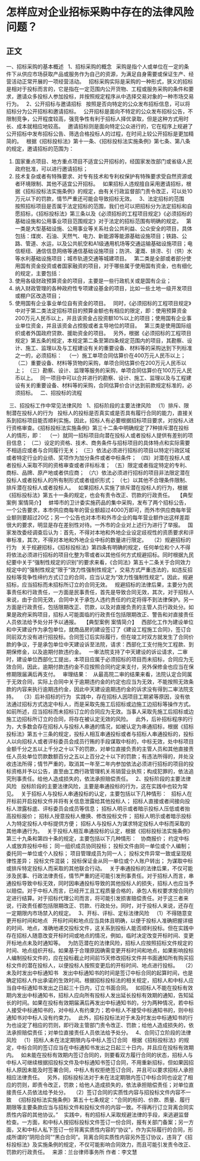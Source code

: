 # 怎样应对企业招标采购中存在的法律风险问题？
## 正文

一、招标采购的基本概述
 
1、招标采购的概念
 
采购是指个人或单位在一定的条件下从供应市场获取产品或服务作为自己的资源，为满足自身需要或保证生产、经营活动正常开展的一项经营活动。
 
招标采购实际是采购的一种形式，狭义的招标是相对于投标而言的，它是指在一定范围内公开货物、工程或服务采购的条件和要求，邀请众多投标人参加投标，并按照规定程序从中选择交易对象的一种市场交易行为。
 
2、公开招标与邀请招标
 
按照是否向特定的公众发布招标信息，可以将招标分为公开招标和邀请招标。
 
公开招标是面向不特定的公众发布招标公告，不限制竞争，公开程度较高，强竞争性有利于招标人择优录取，但是这种方式用时长、成本就相应地较高。
 
邀请招标则是面向特定公众进行的，它在程序上规避了公开招标中发布招标公告、筛选合格投标人的过程，在时间上较公开招标是更加精简的。
 
根据《招标投标法》第十一条、《招标投标法实施条例》第七条、第八条的规定，邀请招标的范围为：
 
1. 国家重点项目、地方重点项目不适宜公开招标的，经国家发改部门或省级人民政府批准，可以进行邀请招标；
 
2. 技术复杂或者有特殊要求、对专有技术和专利权保护有特殊要求受自然资源或者环境限制、其他不适宜公开招标。
 
如果招标人违规擅自采用邀请招标，根据《招标投标法实施条例》的规定，由有关行政监督部门责令改正，可以处10万元以下的罚款，情节严重还可能会导致招标无效。
 
3、法定招标的范围
 
按照招标项目是否属于法定招标的范围，我们也可以把招标分为法定招标和自愿招标，《招标投标法》第三条以及《必须招标的工程项目规定》《必须招标的基础设施和公用事业项目范围规定》对于法定的招标范围有明确的规定。
 
第一类是大型基础设施、公用事业等关系社会公共利益、公众安全的项目，具体包括：煤炭、石油、天然气、电力、新能源等能源基础设施项目；铁路、公路、管道、水运，以及公共航空和A1级通用机场等交通运输基础设施项目；电信枢纽、通信信息网络等通信基础设施项目；防洪、灌溉、排涝、引（供）水等水利基础设施项目；城市轨道交通等城建项目。
 
第二类是全部或者部分使用国有资金投资或者国家融资的项目，对于哪些属于使用国有资金，也有细化的规定，主要包括：
 
1. 使用各级财政预算资金的项目，主要是一些行政机关或是国有企业；
2. 纳入财政管理的各种政府性专项建设基金的项目，比如一些土地一级开发项目或棚户区改造项目；
3. 使用国有企业事业单位自有资金的项目。
 
同时，《必须招标的工程项目规定》中对于第二类法定招标项目的预算金额也有相应的限定，即：使用预算资金200万元人民币以上，并且该资金占投资额10%以上的项目；使用国有企业事业单位资金，并且该资金占控股或者主导地位的项目。
 
第三类是使用国际组织或者外国政府贷款、援助资金的项目。
 
另外，根据《必须招标的工程项目规定》第五条的规定，本规定第二条至第四条规定范围内的项目，其勘察、设计、施工、监理以及与工程建设有关的重要设备、材料等的采购达到下列标准之一的，必须招标：
 
（一）施工单项合同估算价在400万元人民币以上；
（二）重要设备、材料等货物的采购，单项合同估算价在200万元人民币以上；
（三）勘察、设计、监理等服务的采购，单项合同估算价在100万元人民币以上。
 
同一项目中可以合并进行的勘察、设计、施工、监理以及与工程建设有关的重要设备、材料等的采购，合同估算价合计达到前款规定标准的，必须招标。
 
二、招投标的流程
 

 
三、招投标工作中常见法律风险
 
1、招标阶段的主要法律风险
 
（1）排斥、限制潜在投标人的行为
 
投标人的投标是否真实或是否具有履行合同的能力，直接关系到招标项目能否顺利实施。因此，招标人有必要根据招标项目要求，对投标人进行资格审查。《招标投标法实施条例》第三十二条中明确规定了7种排斥潜在投标人的情形，即：
 
（一）就同一招标项目向潜在投标人或者投标人提供有差别的项目信息；
（二）设定的资格、技术、商务条件与招标项目的具体特点和实际需要不相适应或者与合同履行无关；
（三）依法必须进行招标的项目以特定行政区域或者特定行业的业绩、奖项作为加分条件或者中标条件；
（四）对潜在投标人或者投标人采取不同的资格审查或者评标标准；
（五）限定或者指定特定的专利、商标、品牌、原产地或者供应商；
（六）依法必须进行招标的项目非法限定潜在投标人或者投标人的所有制形式或者组织形式；
（七）以其他不合理条件限制、排斥潜在投标人或者投标人。
 
如果招标人实施了排斥潜在投标人的行为，根据《招标投标法》第五十一条的规定，也会有责令改正、罚款的行政责任。
 
【典型案例 案情简介】
 
蚌埠市的卫计委实施药品的集中采购，发布了两个招标公告，一个公告要求，本市供应商每年的营业额超过4000万即可，而外市供应商每年营业额则要超过20亿；另一个公告也对本市和外市企业的每年营业额作出这样差距很大的要求，明显是存在差别性对待。一外市的企业对上述行为进行了举报。
 
国家发改委经调查后认为：首先，不得对本地和外地企业设定歧视性的资质要求和评审标准，其次，不得对本地和外地企业中标的数量进行限定。
 
（2）规避招标的行为
 
关于规避招标，《招标投标法》第四条有明确的规定，任何单位和个人不得将依法必须进行招标的项目化整为零或者以其他任何方式规避招标。同时根据九民纪要中关于“强制性规定的识别”的要求来看，《合同法》第五十二条关于合同效力规定中的“强制性规定”限于“效力性强制性规定”，交易方式严重违法的，如违反招投标等竞争性缔约方式订立的合同，应当认定为“效力性强制性规定”。因此，规避招标，应当招标而未招标所订立的合同无效。
 
规避招标的法律后果，主要分为民事责任和行政责任，一方面是民事责任，首先是导致合同无效，其次，对于招标人来说，由于合同无效，合同中关于承包人违约责任的约定将得不到法律保护。另一方面是行政责任，包括限期改正、罚款，以及对直接负责的主管人员行政处分。如果是政府采购项目，招标人可能面临的行政责任包括限期改正、警告和对直接责任人员依法给予处分并予以通报。
 
【典型案例 案情简介】
 
西部化工作为建设单位和中天建设作为承包单位，就商品房的建设签订了《建设工程施工合同》，签订合同前双方没有进行招投标。合同签订后实际履行，但在竣工时双方就发生了合同价款的争议，于是承包单位中天建设诉至法院，请求：西部化工支付拖欠工程款、到期保修金，以及逾期付款违约金。
 
一审法院支持了中天建设的诉讼请求，二审时，建设单位西部化工提出，本项目应属于必须招标的项目而未招标，合同应为无效合同，因此，逾期付款违约金不应按照合同约定来支付，另外保修金也应当在保修期限届满后再支付。
 
审理结果：
 
从最高院二审的结果来看，法院认定合同属于无效合同，实际上合同中关于逾期违约金的约定也应当为无效，不能按照无效条款的内容来执行逾期违约金，因此中天建设逾期违约金的诉求没有得到二审法院支持。
 
（3）后补招标的行为
 
实践中，存在招标人因项目工期紧等原因，没有依法通过招标方式选定中标人，而是采取先施工后招标或边施工边招标等操作方式。如前所述，应当招标而未招标订立的合同应为无效。当事人采取先施工后招标或边施工边招标所订立的合同，将存在被认定无效的风险。
 
此外，后补招标程序的行为，大多数会存在招标人与投标人串通的情况，如被认定为串通招标，根据《招标投标法》第五十三条的规定，投标人相互串通投标或者与招标人串通投标的，投标人以向招标人或者评标委员会成员行贿的手段谋取中标的，中标无效，处中标项目金额千分之五以上千分之十以下的罚款，对单位直接负责的主管人员和其他直接责任人员处单位罚款数额百分之五以上百分之十以下的罚款；有违法所得的，并处没收违法所得；情节严重的，取消其一年至二年内参加依法必须进行招标的项目的投标资格并予以公告，直至由工商行政管理机关吊销营业执照；构成犯罪的，依法追究刑事责任。给他人造成损失的，依法承担赔偿责任。
 
2、投标阶段的主要法律风险
 
投标阶段的主要法律风险，主要是串通投标的行为，这在实践中也较为常见。
 
关于招标人与投标人串通投标的认定，主要包括以下几种情形：
 
招标人在开标前开启投标文件并将有关信息泄露给其他投标人；
招标人直接或者间接向投标人泄露标底、评标委员会成员等信息；
招标人明示或者暗示投标人压低或者抬高投标报价；
招标人授意投标人撤换、修改投标文件；
招标人明示或者暗示投标人为特定投标人中标提供方便；
招标人与投标人为谋求特定投标人中标而采取的其他串通行为。
 
关于投标人相互串通投标的认定，根据《招标投标法实施条例》第三十九条和第四十条的规定，主要包括以下几种情形：
 
协商报价；
约定中标人或放弃投标中标；
同一组织成员协同投标；
投标文件由同一单位或个人编制；
委托同一单位或个人投标；
项目管理成员为同一人；
投标文件异常一致或呈现规律性差异；
投标文件混装；
投标保证金从同一单位或个人账户转出；
为谋取中标或排斥特定投标人而采取的其他联合行动。
 
关于串通投标的法律后果，不仅可能涉及民事、行政法律责任，情节严重的还可能引发刑事责任。对于招标人而言，串通投标导致中标无效，同时因串通投标导致的其他投标人的损失，招标人也应当予以赔偿。对于中标人而言，已经开工且工程质量合格的，承包人有权要求按合同约定进行结算。对于招标代理公司而言，将可能引发损害赔偿责任。对于这三者来说，行政责任都包括限期改正、罚款、行政处分。同时，对于投标人来说，还存在一定期限内市场禁入的规定。
 
3、开标、评标、定标法律风险
 
（1）不得随意变更开标时间和地点
 
开标时间和地点应当具体且明确，以便于投标人准确把握详细的时间、地点，准确地递交投标文件，这关系到投标人能否顺利投标。但在实践中存在招标人随意改变开标时间或地点的情况，例如，临时决定改变开标时间、变更开标地点未及时通知等。
 
为防范潜在的法律风险，招标人应按照招标文件规定的时间、地点组织开标。如果基于合理原因确需变更开标时间和地点，如果影响投标人编制投标文件的，应在投标截止时间前15天修改招标文件并书面通知所有购买招标文件的潜在投标人，以便投标人按照变更后的开标时间、地点进行投标。
 
（2）未及时发出中标通知书
 
发出中标通知书的时间是签订中标合同的起算时间，也是确定招标人作出承诺的生效时间。根据招标投标法的相关规定，招标人和中标人应当自中标通知书发出之日起三十日内，订立书面合同。
 
如招标人不能在投标有效期内发出中标通知书，招标人应向所有投标人发出延长投标有效期的通知，告知延长的时间。如果在投标有效期届满后再发出中标通知书的，分为两种情况，若中标人接受中标通知书的，对中标人有约束力；若中标人不接受中标通知书的，则中标通知书对中标人没有约束力。
 
此外，招标投标法对于未及时发出中标通知书的行为也设定了相应的罚则，即行政主管部门责令改正、罚款；给他人造成损失的，依法承担赔偿责任；对单位直接责任人员依法给予处分。
 
4、合同订立阶段的法律风险
 
（1）招标人未在法定期限内与中标人签订合同
 
根据《招标投标法》的规定，中标合同的签订应当在中标通知书发出之日起三十日内，并且应在投标有效期内。
 
如未能在投标有效期内签订合同的，则要看双方履行合同的状态，招标人与中标人可继续根据招投标文件及中标通知书签订合同，不用重新招标，但如果因招标人原因未能及时签署合同，中标人有权拒绝签订合同，并且可以要求招标人承担相应法律责任。
 
另外，招标投标法对于未在法定期限内签订中标合同也设定了相应的罚则，即责令改正，罚款；给他人造成损失的，依法承担赔偿责任；对单位直接责任人员依法给予处分。
 
（2）签订合同的实质性内容与招投标文件内容不一致
 
《招标投标法实施条例》第五十七条规定：“合同的标的、价款、质量、履行期限等主要条款应当与招标文件和投标文件的内容一致。不得再行订立背离合同实质性内容的其他协议。” 
 
实践中，有的招标人采取规避法律的手段，来逃避监督检查。一方面，和中标人按招标投标文件签订一份合同，报有关部门备案；另一方面，又和中标人私下签订一份背离实质性内容的“协议”，作为实际履行的合同，形成所谓的“阴阳合同”“黑白合同”。背离合同实质性内容另外签订协议，违背了《招标投标法》及实施条例的规定，不仅可能影响合同效力，而且可能引发责令改正、罚款的行政责任。
 
来源：兰台律师事务所
作者：李文慧
 
